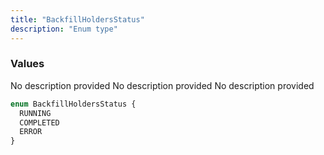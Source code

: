 ```yaml
---
title: "BackfillHoldersStatus"
description: "Enum type"
---
```


### Values

<ResponseField name="RUNNING" type="enum">
  No description provided
</ResponseField>

<ResponseField name="COMPLETED" type="enum">
  No description provided
</ResponseField>

<ResponseField name="ERROR" type="enum">
  No description provided
</ResponseField>


```graphql BackfillHoldersStatus
enum BackfillHoldersStatus {
  RUNNING
  COMPLETED
  ERROR
}
```
